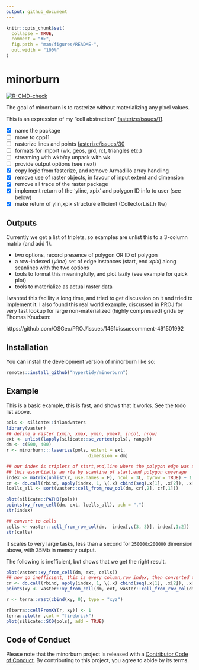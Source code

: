 ```yaml
---
output: github_document
---
```


<!-- README.md is generated from README.Rmd. Please edit that file -->

```r
knitr::opts_chunk$set(
  collapse = TRUE,
  comment = "#>",
  fig.path = "man/figures/README-",
  out.width = "100%"
)
```


# minorburn 

<!-- badges: start -->
[![R-CMD-check](https://github.com/hypertidy/minorburn/actions/workflows/R-CMD-check.yaml/badge.svg)](https://github.com/hypertidy/minorburn/actions/workflows/R-CMD-check.yaml)
<!-- badges: end -->

The goal of minorburn is to rasterize without materializing any pixel values.


This is an expression of my "cell abstraction" [fasterize/issues/11](https://github.com/ecohealthalliance/fasterize/issues/11). 

- [x] name the package
- [ ] move to cpp11
- [ ] rasterize lines and points [fasterize/issues/30](https://github.com/ecohealthalliance/fasterize/issues/30)
- [ ] formats for import (wk, geos, grd, rct, triangles etc.)
- [ ] streaming with wkb/xy unpack with wk
- [ ] provide output options (see next)
- [x] copy logic from fasterize, and remove Armadillo array handling
- [x] remove use of raster objects, in favour of input extent and dimension
- [x] remove all trace of the raster package
- [x] implement return of the 'yline, xpix' and polygon ID info to user (see below)
- [x] make return of ylin,xpix structure efficient (CollectorList.h ftw)

## Outputs

Currently we get a list of triplets, so examples are unlist this to a 3-column matrix (and add 1). 

* two options, record presence of polygon OR ID of polygon
* a row-indexed (*yline*) set of edge instances (start, end *xpix*) along scanlines with the two options
* tools to format this meaningfully, and plot lazily (see example for quick plot)
* tools to materialize as actual raster data

I wanted this facility a long time, and tried to get discussion on it and tried
to implement it.  I also found this real world example, discussed in PROJ for
very fast lookup for large non-materialized (highly compressed) grids by Thomas
Knudsen:

https://github.com/OSGeo/PROJ/issues/1461#issuecomment-491501992


## Installation

You can install the development version of minorburn like so:

``` r
remotes::install_github("hypertidy/minorburn")
```

## Example

This is a basic example, this is fast, and shows that it works. See the todo list above. 

```r
pols <- silicate::inlandwaters
library(vaster)
## define a raster (xmin, xmax, ymin, ymax), (ncol, nrow)
ext <- unlist(lapply(silicate::sc_vertex(pols), range))
dm <- c(500, 400)
r <- minorburn:::laserize(pols, extent = ext,
                               dimension = dm)

## our index is triplets of start,end,line where the polygon edge was detected - 
## this essentially an rle by scanline of start,end polygon coverage
index <- matrix(unlist(r, use.names = F), ncol = 3L, byrow = TRUE) + 1 ## plus one because 0-index internally
cr <- do.call(rbind, apply(index, 1, \(.x) cbind(seq(.x[1], .x[2]), .x[3])))
lcells_all <- sort(vaster::cell_from_row_col(dm, cr[,2], cr[,1]))

plot(silicate::PATH0(pols))
points(xy_from_cell(dm, ext, lcells_all), pch = ".")
str(index)

## convert to cells
cells <- vaster::cell_from_row_col(dm,  index[,c(3, 3)], index[,1:2])
str(cells)
```

It scales to very large tasks, less than a second for `250000x200000` dimension above, with 35Mb in memory output. 

The following is inefficient, but shows that we get the right result. 

```r
plot(vaster::xy_from_cell(dm, ext, cells))
## now go inefficient, this is every column,row index, then converted to cell, converted to xy
cr <- do.call(rbind, apply(index, 1, \(.x) cbind(seq(.x[1], .x[2]), .x[3])))
points(xy <- vaster::xy_from_cell(dm, ext, vaster::cell_from_row_col(dm, cr[,2], cr[,1])), pch = ".", col = "darkgrey")

r <- terra::rast(cbind(xy, 0), type = "xyz")

r[terra::cellFromXY(r, xy)] <- 1
terra::plot(r ,col = "firebrick")
plot(silicate::SC0(pols), add = TRUE)
```




## Code of Conduct
  
Please note that the minorburn project is released with a [Contributor Code of Conduct](https://contributor-covenant.org/version/2/1/CODE_OF_CONDUCT.html). By contributing to this project, you agree to abide by its terms.
